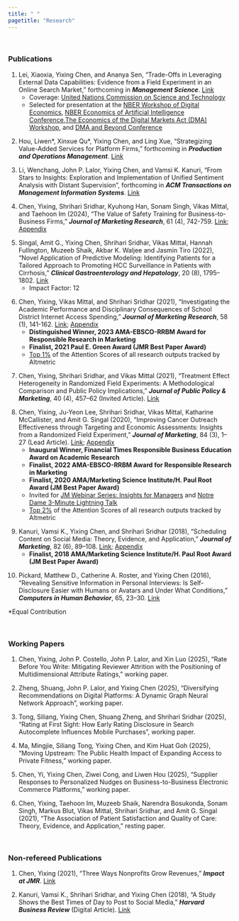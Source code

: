 ```yaml
---
title: " "
pagetitle: "Research"
---
```

<p>&nbsp;</p>

### Publications

1. Lei, Xiaoxia, Yixing Chen, and Ananya Sen, “Trade-Offs in Leveraging External Data Capabilities: Evidence from a Field Experiment in an Online Search Market,” forthcoming in ***Management Science***. [Link](https://pubsonline.informs.org/doi/epdf/10.1287/mnsc.2023.01834)
    - Coverage: [United Nations Commission on Science and Technology](https://unctad.org/system/files/information-document/CSTD2023-2024_Issues01_data_en.pdf)
    - Selected for presentation at the [NBER Workshop of Digital Economics](https://www.nber.org/conferences/economics-digitization-spring-2023), 
     [NBER Economics of Artificial Intelligence Conference](https://www.nber.org/conferences/economics-artificial-intelligence-conference-fall-2023),[The Economics of the Digital Markets Act (DMA) Workshop](https://www.tse-fr.eu/conferences/2025-economics-digital-markets-act-dma-workshop), and [DMA and Beyond Conference](https://kgi.georgetown.edu/events/dma-and-beyond-conference/) 

&#32;

2. Hou, Liwen\*, Xinxue Qu\*, Yixing Chen, and Ling Xue, “Strategizing Value-Added Services for Platform Firms,” forthcoming in ***Production and Operations Management***. [Link](https://journals.sagepub.com/doi/10.1177/10591478251332713)

&#32;

3. Li, Wenchang, John P. Lalor, Yixing Chen, and Vamsi K. Kanuri, “From Stars to Insights: Exploration and Implementation of Unified Sentiment Analysis with Distant Supervision", forthcoming in ***ACM Transactions on Management Information Systems***. [Link](https://doi.org/10.1145/3757747)

&#32;


4. Chen, Yixing, Shrihari Sridhar, Kyuhong Han, Sonam Singh, Vikas Mittal, and Taehoon Im (2024), “The Value of Safety Training for Business-to-Business Firms,” ***Journal of Marketing Research***, 61 (4), 742-759. [Link](https://journals.sagepub.com/doi/pdf/10.1177/00222437231222857); [Appendix](https://journals.sagepub.com/doi/full/10.1177/00222437231222857#supplementary-materials)

&#32;

5. Singal, Amit G., Yixing Chen, Shrihari Sridhar, Vikas Mittal, Hannah Fullington, Muzeeb Shaik, Akbar K. Waljee and  Jasmin Tiro (2022), “Novel Application of Predictive Modeling: Identifying Patients for a Tailored Approach to Promoting HCC Surveillance in Patients with Cirrhosis,” ***Clinical Gastroenterology and Hepatology***, 20 (8), 1795–1802. [Link](https://www.sciencedirect.com/science/article/pii/S1542356521002172)
    - Impact Factor: 12  


&#32;

6.  Chen, Yixing, Vikas Mittal, and Shrihari Sridhar (2021), “Investigating the Academic Performance and Disciplinary Consequences of School District Internet Access Spending,” ***Journal of Marketing Research***, 58 (1), 141-162. [Link](https://journals.sagepub.com/doi/pdf/10.1177/0022243720964130); [Appendix](https://journals.sagepub.com/doi/suppl/10.1177/0022243720964130/suppl_file/Web_Appendix_FINAL_(Chen_Mittal_Sridhar).pdf)
    - **Distinguished Winner, 2023 AMA-EBSCO-RRBM Award for Responsible Research in Marketing**
    - **Finalist, 2021 Paul E. Green Award (JMR Best Paper Award)** 
    - [Top 1%](https://sage.altmetric.com/details/94875362#score) of the Attention Scores of all research outputs tracked by Altmetric 

&#32;

7. Chen, Yixing, Shrihari Sridhar, and Vikas Mittal (2021), “Treatment Effect Heterogeneity in Randomized Field Experiments: A Methodological Comparison and Public Policy Implications,” ***Journal of Public Policy & Marketing***, 40 (4), 457–62 (Invited Article). [Link](https://doi.org/10.1177%2F07439156211032751) 

&#32;

8.  Chen, Yixing, Ju-Yeon Lee, Shrihari Sridhar, Vikas Mittal, Katharine McCallister, and Amit G. Singal (2020), “Improving Cancer Outreach Effectiveness through Targeting and Economic Assessments: Insights from a Randomized Field Experiment,” ***Journal of Marketing***, 84 (3), 1–27 (Lead Article). [Link](https://journals.sagepub.com/doi/pdf/10.1177/0022242920913025); [Appendix](https://journals.sagepub.com/doi/suppl/10.1177/0022242920913025)
    - **Inaugural Winner, Financial Times Responsible Business Education Award on Academic Research** 
    - **Finalist, 2022 AMA-EBSCO-RRBM Award for Responsible Research in Marketing**
    - **Finalist, 2020 AMA/Marketing Science Institute/H. Paul Root Award (JM Best Paper Award)**
    - Invited for [JM Webinar Series: Insights for Managers](https://www.ama.org/jm-webinar-personalized-cancer-outreach-saves-both-lives-and-money/) and [Notre Dame 3-Minute Lightning Talk
](https://drive.google.com/file/d/11Apgq5RBHi4ZhKd8fP6kLEse4CShBmON/view)
    - [Top 2%](https://sage.altmetric.com/details/78200414#score) of the Attention Scores of all research outputs tracked by Altmetric

&#32;
    
9.  Kanuri, Vamsi K., Yixing Chen, and Shrihari Sridhar (2018), “Scheduling Content on Social Media: Theory, Evidence, and Application,” ***Journal of Marketing***, 82 (6), 89–108. [Link](https://journals.sagepub.com/doi/10.1177/0022242918805411); [Appendix](https://journals.sagepub.com/doi/suppl/10.1177/0022242918805411) 
    - **Finalist, 2018 AMA/Marketing Science Institute/H. Paul Root Award (JM Best Paper Award)**

&#32;

10. Pickard, Matthew D., Catherine A. Roster, and Yixing Chen (2016), “Revealing Sensitive Information in Personal Interviews: Is Self-Disclosure Easier with Humans or Avatars and Under What Conditions,” ***Computers in Human Behavior***, 65, 23–30. [Link](https://www.researchgate.net/profile/Matthew-Pickard-2/publication/306421780_Revealing_sensitive_information_in_personal_interviews_Is_self-disclosure_easier_with_humans_or_avatars_and_under_what_conditions/links/5fa160eca6fdccfd7b97b0ae/Revealing-sensitive-information-in-personal-interviews-Is-self-disclosure-easier-with-humans-or-avatars-and-under-what-conditions.pdf)
                                  
\*Equal Contribution

&nbsp;

### Working Papers

1. Chen, Yixing, John P. Costello, John P. Lalor, and Xin Luo (2025), "Rate Before You Write: Mitigating Reviewer Attrition with the Positioning of Multidimensional Attribute Ratings," working paper. 

2. Zheng, Shuang, John P. Lalor, and Yixing Chen (2025), “Diversifying Recommendations on Digital Platforms:
A Dynamic Graph Neural Network Approach”, working paper.

3. Tong, Siliang, Yixing Chen, Shuang Zheng, and Shrihari Sridhar (2025), “Rating at First Sight: How Early Rating Disclosure in Search Autocomplete Influences Mobile Purchases”, working paper. 

4. Ma, Mingjie, Siliang Tong, Yixing Chen, and Kim Huat Goh (2025), “Moving Upstream: The Public Health Impact of Expanding Access to Private Fitness,” working paper.

5. Chen, Yi, Yixing Chen, Ziwei Cong, and Liwen Hou (2025), “Supplier Responses to Personalized
Nudges on Business-to-Business Electronic Commerce Platforms,” working paper.

6. Chen, Yixing, Taehoon Im, Muzeeb Shaik, Narendra Bosukonda, Sonam Singh, Markus Blut, Vikas Mittal, Shrihari Sridhar, and Amit G. Singal (2021), “The Association of Patient Satisfaction and Quality of Care: Theory, Evidence, and Application,” resting paper. 
  


&nbsp;

### Non-refereed Publications

1. Chen, Yixing (2021), “Three Ways Nonprofits Grow Revenues,” ***Impact at JMR***. [Link](https://www.ama.org/2021/01/26/three-ways-nonprofits-grow-revenues/?utm_source=rss&utm_medium=rss&utm_campaign=three-ways-nonprofits-grow-revenues) 

2. Kanuri, Vamsi K., Shrihari Sridhar, and Yixing Chen (2018), “A Study Shows the Best Times of Day to
Post to Social Media,” ***Harvard Business Review*** (Digital Article). [Link](https://hbr.org/2018/09/a-study-shows-the-best-times-of-day-to-post-to-social-media)



